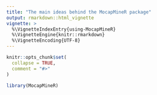 ```yaml
---
title: "The main ideas behind the MocapMineR package"
output: rmarkdown::html_vignette
vignette: >
  %\VignetteIndexEntry{using-MocapMineR}
  %\VignetteEngine{knitr::rmarkdown}
  %\VignetteEncoding{UTF-8}
---
```


```r
knitr::opts_chunk$set(
  collapse = TRUE,
  comment = "#>"
)
```

```r
library(MocapMineR)
```
